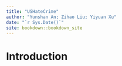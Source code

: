 ```yaml
--- 
title: "USHateCrime"
author: "Yunshan An; Zihao Liu; Yiyuan Xu"
date: "`r Sys.Date()`"
site: bookdown::bookdown_site
---
```


# Introduction

